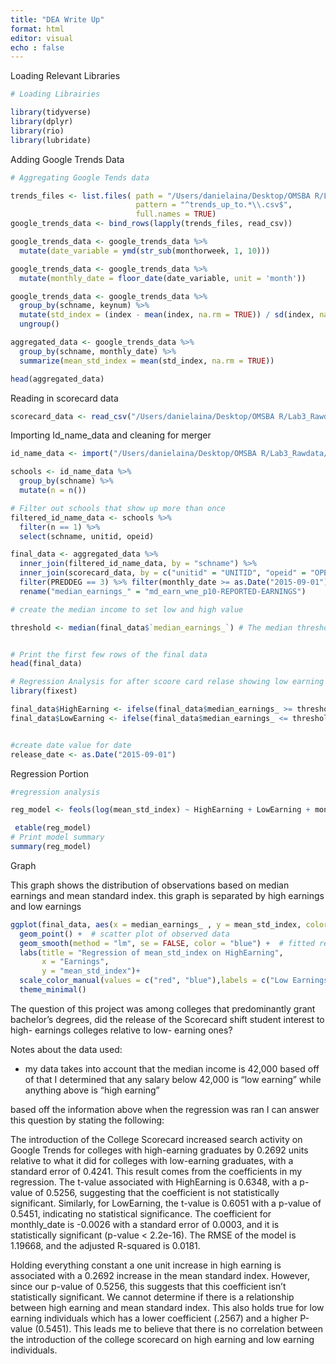 ```yaml
---
title: "DEA Write Up"
format: html
editor: visual
echo : false
---
```


Loading Relevant Libraries

```r

# Loading Librairies

library(tidyverse)
library(dplyr)
library(rio)
library(lubridate)


```

Adding Google Trends Data

```r

# Aggregating Google Tends data

trends_files <- list.files( path = "/Users/danielaina/Desktop/OMSBA R/Lab3_Rawdata",
                            pattern = "^trends_up_to.*\\.csv$",
                            full.names = TRUE)
google_trends_data <- bind_rows(lapply(trends_files, read_csv))


```

```r

google_trends_data <- google_trends_data %>%
  mutate(date_variable = ymd(str_sub(monthorweek, 1, 10)))
```

```r
google_trends_data <- google_trends_data %>%
  mutate(monthly_date = floor_date(date_variable, unit = 'month'))
```

```r
google_trends_data <- google_trends_data %>%
  group_by(schname, keynum) %>%
  mutate(std_index = (index - mean(index, na.rm = TRUE)) / sd(index, na.rm = TRUE)) %>%
  ungroup()

```

```r
aggregated_data <- google_trends_data %>%
  group_by(schname, monthly_date) %>%
  summarize(mean_std_index = mean(std_index, na.rm = TRUE))

head(aggregated_data)

```

Reading in scorecard data

```r

scorecard_data <- read_csv("/Users/danielaina/Desktop/OMSBA R/Lab3_Rawdata/Most+Recent+Cohorts+(Scorecard+Elements).csv")

```

Importing Id_name_data and cleaning for merger

```r

id_name_data <- import("/Users/danielaina/Desktop/OMSBA R/Lab3_Rawdata/id_name_link.csv")

```

```r

schools <- id_name_data %>%
  group_by(schname) %>%
  mutate(n = n())

```

```r

# Filter out schools that show up more than once
filtered_id_name_data <- schools %>%
  filter(n == 1) %>%
  select(schname, unitid, opeid)

final_data <- aggregated_data %>%
  inner_join(filtered_id_name_data, by = "schname") %>%
  inner_join(scorecard_data, by = c("unitid" = "UNITID", "opeid" = "OPEID")) %>%
  filter(PREDDEG == 3) %>% filter(monthly_date >= as.Date("2015-09-01")) %>%
  rename("median_earnings_" = "md_earn_wne_p10-REPORTED-EARNINGS")

# create the median income to set low and high value

threshold <- median(final_data$`median_earnings_`) # The median threshold income is 42,000


# Print the first few rows of the final data
head(final_data)

```

```r
# Regression Analysis for after scoore card relase showing low earning and high earning
library(fixest)

final_data$HighEarning <- ifelse(final_data$median_earnings_ >= threshold, 1, 0)
final_data$LowEarning <- ifelse(final_data$median_earnings_ <= threshold, 1, 0)


#create date value for date
release_date <- as.Date("2015-09-01")

```

Regression Portion

```r

#regression analysis

reg_model <- feols(log(mean_std_index) ~ HighEarning + LowEarning + monthly_date, data = final_data)

 etable(reg_model)
# Print model summary
summary(reg_model)


```

Graph

This graph shows the distribution of observations based on median earnings and mean standard index. this graph is separated by high earnings and low earnings

```r

ggplot(final_data, aes(x = median_earnings_ , y = mean_std_index, color = factor(HighEarning))) +
  geom_point() +  # scatter plot of observed data
  geom_smooth(method = "lm", se = FALSE, color = "blue") +  # fitted regression line
  labs(title = "Regression of mean_std_index on HighEarning",
       x = "Earnings",
       y = "mean_std_index")+
  scale_color_manual(values = c("red", "blue"),labels = c("Low Earnings", "High Earnings")) +
  theme_minimal()


```

The question of this project was among colleges that predominantly grant bachelor's degrees, did the release of the Scorecard shift student interest to high- earnings colleges relative to low- earning ones?

Notes about the data used:

-   my data takes into account that the median income is 42,000 based off of that I determined that any salary below 42,000 is "low earning" while anything above is "high earning"

based off the information above when the regression was ran I can answer this question by stating the following:

The introduction of the College Scorecard increased search activity on Google Trends for colleges with high-earning graduates by 0.2692 units relative to what it did for colleges with low-earning graduates, with a standard error of 0.4241. This result comes from the coefficients in my regression. The t-value associated with HighEarning is 0.6348, with a p-value of 0.5256, suggesting that the coefficient is not statistically significant. Similarly, for LowEarning, the t-value is 0.6051 with a p-value of 0.5451, indicating no statistical significance. The coefficient for monthly_date is -0.0026 with a standard error of 0.0003, and it is statistically significant (p-value \< 2.2e-16). The RMSE of the model is 1.19668, and the adjusted R-squared is 0.0181.

Holding everything constant a one unit increase in high earning is associated with a 0.2692 increase in the mean standard index. However, since our p-value of 0.5256, this suggests that this coefficient isn't statistically significant. We cannot determine if there is a relationship between high earning and mean standard index. This also holds true for low earning individuals which has a lower coefficient (.2567) and a higher P-value (0.5451). This leads me to believe that there is no correlation between the introduction of the college scorecard on high earning and low earning individuals.

\

```r

```

```r

```

```r

```

```r

```
